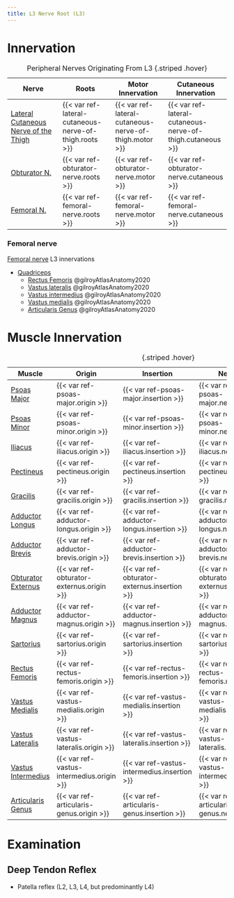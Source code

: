 ```yaml
---
title: L3 Nerve Root (L3)
---
```





# Innervation

| Nerve | Roots | Motor Innervation | Cutaneous Innervation |
|-|-|-|-|
| [Lateral Cutaneous Nerve of the Thigh]({{< var ref-lateral-cutaneous-nerve-of-thigh.path >}}) | {{< var ref-lateral-cutaneous-nerve-of-thigh.roots >}} | {{< var ref-lateral-cutaneous-nerve-of-thigh.motor >}} | {{< var ref-lateral-cutaneous-nerve-of-thigh.cutaneous >}} |
| [Obturator N.]({{< var ref-obturator-nerve.path >}}) | {{< var ref-obturator-nerve.roots >}} | {{< var ref-obturator-nerve.motor >}} | {{< var ref-obturator-nerve.cutaneous >}} |
| [Femoral N.]({{< var ref-femoral-nerve.path >}}) | {{< var ref-femoral-nerve.roots >}} | {{< var ref-femoral-nerve.motor >}} | {{< var ref-femoral-nerve.cutaneous >}} |
: Peripheral Nerves Originating From L3 {.striped .hover}

:::{layout-ncol="2"}
### Femoral nerve
[Femoral nerve]({{< var ref-femoral-nerve.path >}}) L3 innervations 

- [Quadriceps]({{< var ref-quadricep.path >}})
    - [Rectus Femoris]({{< var ref-rectus-femoris.path >}}) @gilroyAtlasAnatomy2020
    - [Vastus lateralis]({{< var ref-vastus-lateralis.path >}}) @gilroyAtlasAnatomy2020
    - [Vastus intermedius]({{< var ref-vastus-intermedius.path >}}) @gilroyAtlasAnatomy2020
    - [Vastus medialis]({{< var ref-vastus-medialis.path >}}) @gilroyAtlasAnatomy2020
    - [Articularis Genus]({{< var ref-articularis-genus.path >}}) @gilroyAtlasAnatomy2020

:::

# Muscle Innervation

| Muscle  | Origin | Insertion | Nerve | Action |
|------|--------|-------|----------|--------|
| [Psoas Major]({{< var ref-psoas-major.path >}}) | {{< var ref-psoas-major.origin >}} | {{< var ref-psoas-major.insertion >}} | {{< var ref-psoas-major.nerve >}} | {{< var ref-psoas-major.action >}} |
| [Psoas Minor]({{< var ref-psoas-minor.path >}}) | {{< var ref-psoas-minor.origin >}} | {{< var ref-psoas-minor.insertion >}} | {{< var ref-psoas-minor.nerve >}} | {{< var ref-psoas-minor.action >}} |
| [Iliacus]({{< var ref-iliacus.path >}}) | {{< var ref-iliacus.origin >}} | {{< var ref-iliacus.insertion >}} | {{< var ref-iliacus.nerve >}} | {{< var ref-iliacus.action >}} |
| [Pectineus]({{< var ref-pectineus.path >}}) | {{< var ref-pectineus.origin >}} | {{< var ref-pectineus.insertion >}} | {{< var ref-pectineus.nerve >}} | {{< var ref-pectineus.action >}} |
| [Gracilis]({{< var ref-gracilis.path >}}) | {{< var ref-gracilis.origin >}} | {{< var ref-gracilis.insertion >}} | {{< var ref-gracilis.nerve >}} | {{< var ref-gracilis.action >}} |
| [Adductor Longus]({{< var ref-adductor-longus.path >}}) | {{< var ref-adductor-longus.origin >}} | {{< var ref-adductor-longus.insertion >}} | {{< var ref-adductor-longus.nerve >}} | {{< var ref-adductor-longus.action >}} |
| [Adductor Brevis]({{< var ref-adductor-brevis.path >}}) | {{< var ref-adductor-brevis.origin >}} | {{< var ref-adductor-brevis.insertion >}} | {{< var ref-adductor-brevis.nerve >}} | {{< var ref-adductor-brevis.action >}} |
| [Obturator Externus]({{< var ref-obturator-externus.path >}}) | {{< var ref-obturator-externus.origin >}} | {{< var ref-obturator-externus.insertion >}} | {{< var ref-obturator-externus.nerve >}} | {{< var ref-obturator-externus.action >}} |
| [Adductor Magnus]({{< var ref-adductor-magnus.path >}}) | {{< var ref-adductor-magnus.origin >}} | {{< var ref-adductor-magnus.insertion >}} | {{< var ref-adductor-magnus.nerve >}} | {{< var ref-adductor-magnus.action >}} |
| [Sartorius]({{< var ref-sartorius.path >}}) | {{< var ref-sartorius.origin >}} | {{< var ref-sartorius.insertion >}} | {{< var ref-sartorius.nerve >}} | {{< var ref-sartorius.action >}} |
| [Rectus Femoris]({{< var ref-rectus-femoris.path >}}) | {{< var ref-rectus-femoris.origin >}} | {{< var ref-rectus-femoris.insertion >}} | {{< var ref-rectus-femoris.nerve >}} | {{< var ref-rectus-femoris.action >}} |
| [Vastus Medialis]({{< var ref-vastus-medialis.path >}}) | {{< var ref-vastus-medialis.origin >}} | {{< var ref-vastus-medialis.insertion >}} | {{< var ref-vastus-medialis.nerve >}} | {{< var ref-vastus-medialis.action >}} |
| [Vastus Lateralis]({{< var ref-vastus-lateralis.path >}}) | {{< var ref-vastus-lateralis.origin >}} | {{< var ref-vastus-lateralis.insertion >}} | {{< var ref-vastus-lateralis.nerve >}} | {{< var ref-vastus-lateralis.action >}} |
| [Vastus Intermedius]({{< var ref-vastus-intermedius.path >}}) | {{< var ref-vastus-intermedius.origin >}} | {{< var ref-vastus-intermedius.insertion >}} | {{< var ref-vastus-intermedius.nerve >}} | {{< var ref-vastus-intermedius.action >}} |
| [Articularis Genus]({{< var ref-articularis-genus.path >}}) | {{< var ref-articularis-genus.origin >}} | {{< var ref-articularis-genus.insertion >}} | {{< var ref-articularis-genus.nerve >}} | {{< var ref-articularis-genus.action >}} |
: {.striped .hover}

# Examination
## Deep Tendon Reflex

- Patella reflex (L2, L3, L4, but predominantly L4)